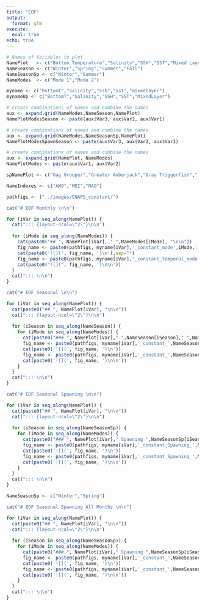 ```yaml
---
title: "EOF"
output:
  format: gfm
execute: 
  eval: true
echo: true
---
```


``` r

# Names of Variables to plot
NamePlot   <- c("Bottom Temperature","Salinity","SSH","SST","Mixed Layer")
NameSeason <- c("Winter","Spring","Summer","Fall")
NameSeasonSp <- c("Winter","Summer")
NameModes  <- c("Mode 1","Mode 2")

myname <- c("bottomT","Salinity","ssh","sst","mixedlayer")
mynameUp <- c("BottomT","Salinity","SSH","SST","MixedLayer")

# create combinations of names and combine the names
aux <- expand.grid(NameModes,NameSeason,NamePlot)
NamePlotModesSeason <- paste(aux$Var3, aux$Var2, aux$Var1)

# create combinations of names and combine the names
aux <- expand.grid(NameModes,NameSeasonSp,NamePlot)
NamePlotModesSpawnSeason <- paste(aux$Var3, aux$Var2, aux$Var1)

# create combinations of names and combine the names
aux <- expand.grid(NamePlot, NameModes)
NamePlotModes <- paste(aux$Var1, aux$Var2)

spNamePlot <- c("Gag Grouper","Greater Amberjack","Gray Triggerfish"," Red Porgy","Red Grouper","Black Sea Bass","Red Snapper","Scamp","Snowy Grouper ","Vermilion Snapper")

NameIndexes <- c("AMO","MEI","NAO")

pathfigs <- ("../images/CNAPS_constant/")

cat("# EOF Monthly \n\n")

for (iVar in seq_along(NamePlot)) {
  cat("::: {layout-ncol=\"2\"}\n\n")
  
  for (iMode in seq_along(NameModes)) {
    cat(paste0("## ", NamePlot[iVar], " ",NameModes[iMode], "\n\n"))
    fig_name <- paste0(pathfigs, myname[iVar],'_constant_mode',iMode,'_CNAPS.png')
    cat(paste0('![](', fig_name, ')\n'),sep="")
    fig_name <- paste0(pathfigs, myname[iVar],'_constant_temporal_mode',iMode,'_CNAPS.png')
    cat(paste0('![](', fig_name, ')\n\n'))
  }
  cat("::: \n\n")
}

cat("# EOF Seasonal \n\n")

for (iVar in seq_along(NamePlot)) {
  cat(paste0("## ", NamePlot[iVar], "\n\n"))
  cat("::: {layout-ncol=\"2\"}\n\n")
  
  for (iSeason in seq_along(NameSeason)) {
    for (iMode in seq_along(NameModes)) {
      cat(paste0("### ", NamePlot[iVar]," ",NameSeason[iSeason]," ",NameModes[iMode], "\n\n"))
      fig_name <- paste0(pathfigs, myname[iVar],'_constant_',NameSeason[iSeason],'_mode',iMode,'_CNAPS.png')
      cat(paste0('![](', fig_name, ')\n'))
      fig_name <- paste0(pathfigs, myname[iVar],'_constant_',NameSeason[iSeason],'_temporal_mode',iMode,'_CNAPS.png')
      cat(paste0('![](', fig_name, ')\n\n'))
    }  
  }
  cat("::: \n\n")
}

cat("# EOF Seasonal Spawning \n\n")

for (iVar in seq_along(NamePlot)) {
  cat(paste0("## ", NamePlot[iVar], "\n\n"))
  cat("::: {layout-ncol=\"2\"}\n\n")
  
  for (iSeason in seq_along(NameSeasonSp)) {
    for (iMode in seq_along(NameModes)) {
      cat(paste0("### ", NamePlot[iVar]," Spawning ",NameSeasonSp[iSeason]," ",NameModes[iMode], "\n\n"))
      fig_name <- paste0(pathfigs, myname[iVar],'_constant_Spawning_',NameSeasonSp[iSeason],'_mode',iMode,'_CNAPS.png')
      cat(paste0('![](', fig_name, ')\n'))
      fig_name <- paste0(pathfigs, myname[iVar],'_constant_Spawning_',NameSeasonSp[iSeason],'_temporal_mode',iMode,'_CNAPS.png')
      cat(paste0('![](', fig_name, ')\n\n'))
    }  
  }  
  cat("::: \n\n")
}

NameSeasonSp <- c("Winter","Spring")

cat("# EOF Seasonal Spawning All Months \n\n")

for (iVar in seq_along(NamePlot)) {
  cat(paste0("## ", NamePlot[iVar], "\n\n"))
  cat("::: {layout-ncol=\"2\"}\n\n")
  
  for (iSeason in seq_along(NameSeasonSp)) {
    for (iMode in seq_along(NameModes)) {
      cat(paste0("### ", NamePlot[iVar]," Spawning ",NameSeasonSp[iSeason]," ",NameModes[iMode], "\n\n"))
      fig_name <- paste0(pathfigs, myname[iVar],'_constant_',NameSeasonSp[iSeason],'_Sp_AllM_mode',iMode,'_CNAPS.png')
      cat(paste0('![](', fig_name, ')\n'))
      fig_name <- paste0(pathfigs, myname[iVar],'_constant_',NameSeasonSp[iSeason],'_Sp_AllM_temporal_mode',iMode,'_CNAPS.png')
      cat(paste0('![](', fig_name, ')\n\n'))
    }  
  }  
  cat("::: \n\n")
}
```